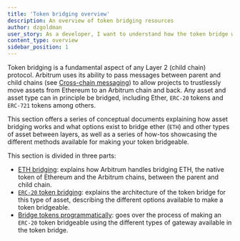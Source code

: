 ```yaml
---
title: 'Token bridging overview'
description: An overview of token bridging resources
author: dzgoldman
user_story: As a developer, I want to understand how the token bridge works and what options exist to bridge assets between layers.
content_type: overview
sidebar_position: 1
---
```


Token bridging is a fundamental aspect of any Layer 2 (child chain) protocol. Arbitrum uses its ability to pass messages between parent and child chains (see [Cross-chain messaging](/build-decentralized-apps/04-cross-chain-messaging.mdx)) to allow projects to trustlessly move assets from Ethereum to an Arbitrum chain and back. Any asset and asset type can in principle be bridged, including Ether, `ERC-20` tokens and `ERC-721` tokens among others.

This section offers a series of conceptual documents explaining how asset bridging works and what options exist to bridge ether (`ETH`) and other types of asset between layers, as well as a series of how-tos showcasing the different methods available for making your token bridgeable.

This section is divided in three parts:

- [ETH bridging](/build-decentralized-apps/token-bridging/02-token-bridge-ether.mdx): explains how Arbitrum handles bridging ETH, the native token of Ethereum and the Arbitrum chains, between the parent and child chain.
- [`ERC-20` token bridging](/build-decentralized-apps/token-bridging/03-token-bridge-erc20.mdx): explains the architecture of the token bridge for this type of asset, describing the different options available to make a token bridgeable.
- [Bridge tokens programmatically](/build-decentralized-apps/token-bridging/bridge-tokens-programmatically/01-get-started.mdx): goes over the process of making an `ERC-20` token bridgeable using the different types of gateway available in the token bridge.
